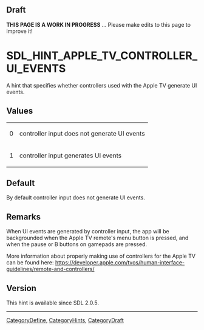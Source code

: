 == Draft ==

'''THIS PAGE IS A WORK IN PROGRESS''' ... Please make edits to this page to improve it!


<!-- #*^*^*^*^*See https://wiki.libsdl.org/SGEnumerations for details on editing this page*^*^*^*^* -->


= SDL_HINT_APPLE_TV_CONTROLLER_UI_EVENTS =
A hint that specifies whether controllers used with the Apple TV generate UI events.




== Values ==
{|
|0
|controller input does not generate UI events
|-
|1
|controller input generates UI events
|}


== Default ==
By default controller input does not generate UI events.



== Remarks ==
When UI events are generated by controller input, the app will be backgrounded when the Apple TV remote's menu button is pressed, and when the pause or B buttons on gamepads are pressed.

More information about properly making use of controllers for the Apple TV can be found here: https://developer.apple.com/tvos/human-interface-guidelines/remote-and-controllers/


== Version ==
This hint is available since SDL 2.0.5.

----
[[CategoryDefine]], [[CategoryHints]], [[CategoryDraft]]
<!-- #See the Style Guide for instructions on editing the footer. -->
